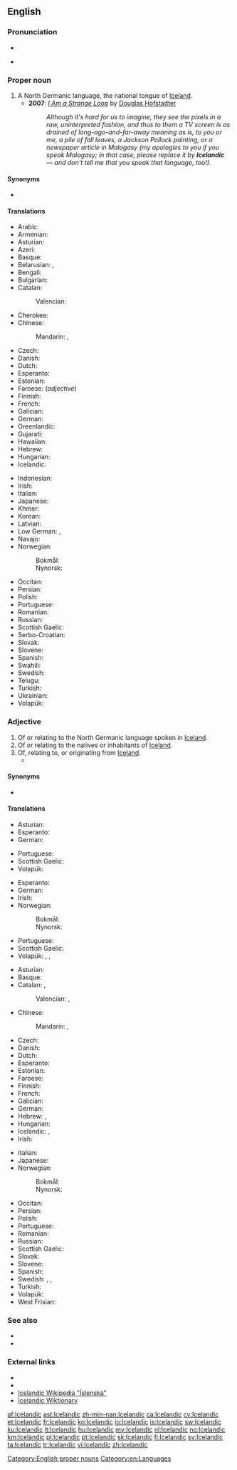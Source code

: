 ==English==
{{interwiktionary|code=is}}
{{wikipedia}}

===Pronunciation===
* {{audio|en-us-Icelandic.ogg|Audio (US)|lang=en}}

* {{rhymes|ændɪk}}

===Proper noun===
{{en-proper noun}}

# A North Germanic language, the national tongue of [[Iceland]].
#* '''2007''': ''[[w:I Am a Strange Loop|I Am a Strange Loop]]'' by [[w:Douglas Hofstadter|Douglas Hofstadter]]
#*: ''Although it's hard for us to imagine, they see the pixels in a raw, uninterpreted fashion, and thus to them a TV screen is as drained of long-ago-and-far-away meaning as is, to you or me, a pile of fall leaves, a Jackson Pollock painting, or a newspaper article in Malagasy (my apologies to you if you speak Malagasy; in that case, please replace it by '''Icelandic''' — and don't tell me that you speak that language, too!).''

====Synonyms====
* {{l|en|Icelandish}}

====Translations====
{{trans-top|language}}
* Arabic: {{t|ar|أيسلندي|sc=Arab}}
* Armenian: {{t+|hy|իսլանդերեն|tr=islanderen}}
* Asturian: {{t+|ast|islandés|m}}
* Azeri: {{t|az|islandca}}
* Basque: {{t+|eu|islandiera}}
* Belarusian: {{t|be|ісла́ндская мо́ва|sc=Cyrl}}, {{t|be|ісла́ндская|sc=Cyrl}}
* Bengali: {{t|bn|আইসল্যান্ডিক|tr=ā'isalyānḍika|sc=Beng}}
* Bulgarian: {{t|bg|исландски|tr=islandski|sc=Cyrl}}
* Catalan: {{t+|ca|islandès|m}}
*: Valencian: {{t+|ca|islandés|m}}
* Cherokee: {{t|chr|ᎢᏍᎳᏅᏗ|tr=islanvdi}}
* Chinese:
*: Mandarin: {{t|cmn|冰島語|sc=Hani}}, {{t+|cmn|冰岛语|tr=Bīngdǎoyǔ|sc=Hani}}
* Czech: {{t+|cs|islandština|f}}
* Danish: {{t+|da|islandsk}}
* Dutch: {{t+|nl|IJslands|n}}
* Esperanto: {{t|eo|islanda|alt=la islanda}}
* Estonian: {{t|et|islandi keel}}
* Faroese: {{t+|fo|íslendskt|n}} (''adjective'')
* Finnish: {{t+|fi|islanti}}
* French: {{t+|fr|islandais|m}}
* Galician: {{t+|gl|islandés|m}}
* German: {{t+|de|Isländisch|n}}
* Greenlandic: {{t+|kl|Islandimiusut}}
* Gujarati: {{t|gu|આઇસલેન્ડિક|f|tr=ā'isalēnḍika|sc=Gujr}}
* Hawaiian: {{t|haw|ʻōlelo}} {{t|haw|ʻĀina Hau}}
* Hebrew: {{t|he|איסלנדית|f}}
* Hungarian: {{t+|hu|izlandi}}
* Icelandic: {{t+|is|íslenska|f}}
{{trans-mid}}
* Indonesian: {{t+|id|bahasa Islandia}}
* Irish: {{t|ga|Íoslainnis|f}}
* Italian: {{t+|it|islandese|m}}
* Japanese: {{t+|ja|アイスランド語|tr=[[あいすらんどご]], [[Aisurandogo]]|sc=Jpan}}
* Khmer: {{t|km|ភាសាអាយឡែន|tr=pʰiesaa aaylaen|sc=Khmr}}
* Korean: {{t|ko|아이슬란드의|tr=aiseullandeuui|sc=Kore}}
* Latvian: {{t|lv|islandiešu}}
* Low German: {{t+|nds|Ieslandsch|n}}, {{t+|nds|Ieslannsch|n}}
* Navajo: {{t|nv|Tin Dineʼé bizaad}}
* Norwegian:
*: Bokmål: {{t+|nb|islandsk|m}}
*: Nynorsk: {{t+|nn|islandsk|m}}
* Occitan: {{t+|oc|islandés|m}}
* Persian: {{t+|fa|ایسلندی|tr=islandi|sc=fa-Arab}}
* Polish: {{t+|pl|islandzki}}
* Portuguese: {{t+|pt|islandês|m}}
* Romanian: {{t+|ro|islandez}}
* Russian: {{t+|ru|исландский|tr=islándskij}}
* Scottish Gaelic: {{t|gd|Tìlis|f}}
* Serbo-Croatian: {{t+|sh|islandski}}
* Slovak: {{t+|sk|islandčina|f}}
* Slovene: {{t|sl|islándščina|f}}
* Spanish: {{t+|es|islandés}}
* Swahili: {{t|sw|Kiaisilandi}}
* Swedish: {{t+|sv|isländska|c}}
* Telugu: {{t|te|ఐస్లాండిక్|tr=aislāṇḍik|sc=Telu}}
* Turkish: {{t+|tr|İzlandaca}}
* Ukrainian: {{t+|uk|ісландський|tr=islandsʹkyy̆|sc=Cyrl}}
* Volapük: {{t+|vo|Lisladeänapük}}
{{trans-bottom}}

===Adjective===
{{en-adj}}

# Of or relating to the North Germanic language spoken in [[Iceland]].
# Of or relating to the natives or inhabitants of [[Iceland]].
# Of, relating to, or originating from [[Iceland]].
#* {{quote-news
|year=2011
|date=November 5
|author=Phil Dawkes
|title=QPR   2 - 3   Man City
|work=BBC Sport
|url=http://news.bbc.co.uk/sport2/hi/football/15503963.stm
|page=
|passage=Despite of the absence of Shaun Derry and Adel Taarabt because of illness and injury respectively, the home side began superbly. Helguson twice threatened early on with shots from the right-hand corner of the box before Anton Ferdinand spurned a great chance at the back post following the '''Icelandic''' striker's header back across goal.}}

====Synonyms====
* {{l|en|Icelandish}}

====Translations====
{{trans-top|of or relating to the Icelandic language}}
* Asturian: {{t+|ast|islandés}}
* Esperanto: {{t|eo|islanda}}
* German: {{t+|de|isländisch}}
{{trans-mid}}
* Portuguese: {{t+|pt|islandês|m}}
* Scottish Gaelic: {{t|gd|Tìleach}}
* Volapük: {{t|vo|Lisladeänapükik}}
{{trans-bottom}}

{{trans-top|of or relating to the natives or inhabitants of Iceland}}
* Esperanto: {{t|eo|islandana}}
* German: {{t+|de|isländisch}}
* Irish: {{t|ga|Íoslannach}}
* Norwegian:
*: Bokmål: {{t+|nb|islandsk}}
*: Nynorsk: {{t+|nn|islandsk}}
{{trans-mid}}
* Portuguese: {{t+|pt|islandês|m}}
* Scottish Gaelic: {{t|gd|Tìleach}}
* Volapük: {{qualifier|♂♀}} {{t|vo|Lisladeänanik}}, {{qualifier|♂}} {{t|vo|hi-Lisladeänanik}}, {{qualifier|♀}} {{t|vo|ji-Lisladeänanik}}
{{trans-bottom}}

{{trans-top|of or relating to Iceland}}
* Asturian: {{t+|ast|islandés}}
* Basque: {{t|eu|islandiar}}
* Catalan: {{t+|ca|islandès|m}}, {{t+|ca|islandesa|f}}
*: Valencian: {{t+|ca|islandés|m}}, {{t+|ca|islandesa|f}}
* Chinese:
*: Mandarin: {{t|cmn|冰島|alt=冰島的|sc=Hani}}, {{t+|cmn|冰岛|alt=冰岛的|tr=Bīngdǎo de|sc=Hani}}
* Czech: {{t+|cs|islandský|m}}
* Danish: {{t+|da|islandsk}}
* Dutch: {{t+|nl|IJslands}}
* Esperanto: {{t|eo|islanda}}
* Estonian: {{t|et|islandi}}
* Faroese: {{t|fo|íslendskur}}
* Finnish: {{t+|fi|islantilainen}}
* French: {{t+|fr|islandais}}
* Galician: {{t+|gl|islandés}}
* German: {{t+|de|isländisch}}
* Hebrew: {{t|he|איסלנדית|f}}, {{t|he|איסלנדי|m}}
* Hungarian: {{t+|hu|izlandi}}
* Icelandic: {{t+|is|íslenskur}}, {{t|is|frónskur}}
* Irish: {{t|ga|Íoslannach}}
{{trans-mid}}
* Italian: {{t+|it|islandese}}
* Japanese: {{t+|ja|アイスランド|tr=Aisurando no|alt=アイスランドの|sc=Jpan}}
* Norwegian:
*: Bokmål: {{t+|nb|islandsk}}
*: Nynorsk: {{t+|nn|islandsk}}
* Occitan: {{t+|oc|islandés}}
* Persian: {{t+|fa|ایسلندی|tr=islandi}}
* Polish: {{t+|pl|islandzki}}
* Portuguese: {{t+|pt|islandês}}
* Romanian: {{t+|ro|islandez}}
* Russian: {{t+|ru|исландский|tr=islándskij}}
* Scottish Gaelic: {{t|gd|Tìleach}}
* Slovak: {{t|sk|islandský}}
* Slovene: {{t|sl|islándski}}
* Spanish: {{t+|es|islandés}}
* Swedish: {{t+|sv|isländsk}}, {{t+|sv|isländskt|n}}, {{t+|sv|isländska|p}}
* Turkish: {{t+|tr|İzlanda}}
* Volapük: {{t+|vo|Lisladeänik}}
* West Frisian: {{t+|fy|Yslânsk}}
{{trans-bottom}}

===See also===
* {{langcat}}
* {{langlist}}

===External links===
* {{websters-online}}
* {{ISO 639|link=Ethnologue|1code=is|code=isl}}
* [http://is.wikipedia.org/wiki/%C3%8Dslenska Icelandic Wikipedia "Íslenska"]
* [http://is.wiktionary.org Icelandic Wiktionary]

[[Category:English proper nouns]]
[[Category:en:Languages]]

[[af:Icelandic]]
[[ast:Icelandic]]
[[zh-min-nan:Icelandic]]
[[ca:Icelandic]]
[[cy:Icelandic]]
[[et:Icelandic]]
[[fr:Icelandic]]
[[ko:Icelandic]]
[[io:Icelandic]]
[[is:Icelandic]]
[[sw:Icelandic]]
[[ku:Icelandic]]
[[lt:Icelandic]]
[[hu:Icelandic]]
[[my:Icelandic]]
[[nl:Icelandic]]
[[no:Icelandic]]
[[km:Icelandic]]
[[pl:Icelandic]]
[[pt:Icelandic]]
[[sk:Icelandic]]
[[fi:Icelandic]]
[[sv:Icelandic]]
[[ta:Icelandic]]
[[tr:Icelandic]]
[[vi:Icelandic]]
[[zh:Icelandic]]